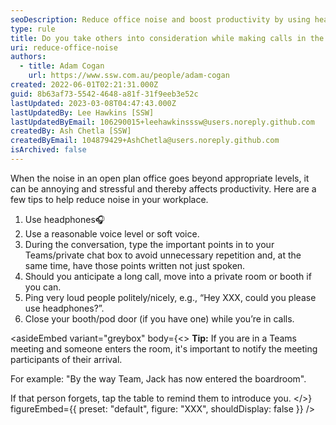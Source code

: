 ```yaml
---
seoDescription: Reduce office noise and boost productivity by using headphones, soft voice levels, typing important points, and politely asking loud colleagues to adjust their volume.
type: rule
title: Do you take others into consideration while making calls in the office?
uri: reduce-office-noise
authors:
  - title: Adam Cogan
    url: https://www.ssw.com.au/people/adam-cogan
created: 2022-06-01T02:21:31.000Z
guid: 8b63af73-5542-4648-a81f-31f9eeb3e52c
lastUpdated: 2023-03-08T04:47:43.000Z
lastUpdatedBy: Lee Hawkins [SSW]
lastUpdatedByEmail: 106290015+leehawkinsssw@users.noreply.github.com
createdBy: Ash Chetla [SSW]
createdByEmail: 104879429+AshChetla@users.noreply.github.com
isArchived: false
---
```


When the noise in an open plan office goes beyond appropriate levels, it can be annoying and stressful and thereby affects productivity. Here are a few tips to help reduce noise in your workplace.

1. Use headphones🎧
2. Use a reasonable voice level or soft voice.
3. During the conversation, type the important points in to your Teams/private chat box to avoid unnecessary repetition and, at the same time, have those points written not just spoken.
4. Should you anticipate a long call, move into a private room or booth if you can.
5. Ping very loud people politely/nicely, e.g., “Hey XXX, could you please use headphones?”.
6. Close your booth/pod door (if you have one) while you’re in calls.

<asideEmbed
  variant="greybox"
  body={<>
    **Tip:** If you are in a Teams meeting and someone enters the room, it's important to notify the meeting participants of their arrival.

For example: "By the way Team, Jack has now entered the boardroom".

If that person forgets, tap the table to remind them to introduce you.
  </>}
  figureEmbed={{
    preset: "default",
    figure: "XXX",
    shouldDisplay: false
  }}
/>
